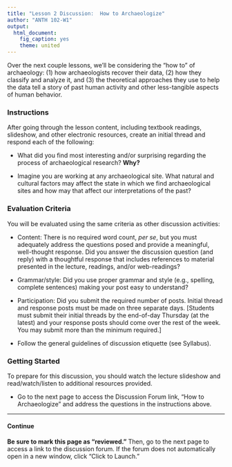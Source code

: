 ```yaml
---
title: "Lesson 2 Discussion:  How to Archaeologize"
author: "ANTH 102-W1"
output:
  html_document:
    fig_caption: yes
    theme: united
---
```


Over the next couple lessons, we'll be considering the "how to" of archaeology: (1) how archaeologists recover their data, (2) how they classify and analyze it, and (3) the theoretical approaches they use to help the data tell a story of past human activity and other less-tangible aspects of human behavior.


### Instructions
After going through the lesson content, including textbook readings, slideshow, and other electronic resources, create an initial thread and respond each of the following: 

- What did you find most interesting and/or surprising regarding the process of archaeological research? __Why?__
    
- Imagine you are working at any archaeological site. What natural and cultural factors may affect the state in which we find archaeological sites and how may that affect our interpretations of the past?


### Evaluation Criteria

You will be evaluated using the same criteria as other discussion activities:

- Content: There is no required word count, _per se_, but you must adequately address the questions posed and provide a meaningful, well-thought response. Did you answer the discussion question (and reply) with a thoughtful response that includes references to material presented in the lecture, readings, and/or web-readings?

- Grammar/style: Did you use proper grammar and style (e.g., spelling, complete sentences) making your post easy to understand?

- Participation: Did you submit the required number of posts. Initial thread and response posts must be made on three separate days. [Students must submit their initial threads by the end-of-day Thursday (at the latest) and your response posts should come over the rest of the week. You may submit more than the minimum required.]

- Follow the general guidelines of discussion etiquette (see Syllabus).


### Getting Started
To prepare for this discussion, you should watch the lecture slideshow and read/watch/listen to additional resources provided.

- Go to the next page to access the Discussion Forum link, "How to Archaeologize" and address the questions in the instructions above.


-----

#### Continue
__Be sure to mark this page as "reviewed."__ Then, go to the next page to access a link to the discussion forum. If the forum does not automatically open in a new window, click "Click to Launch."